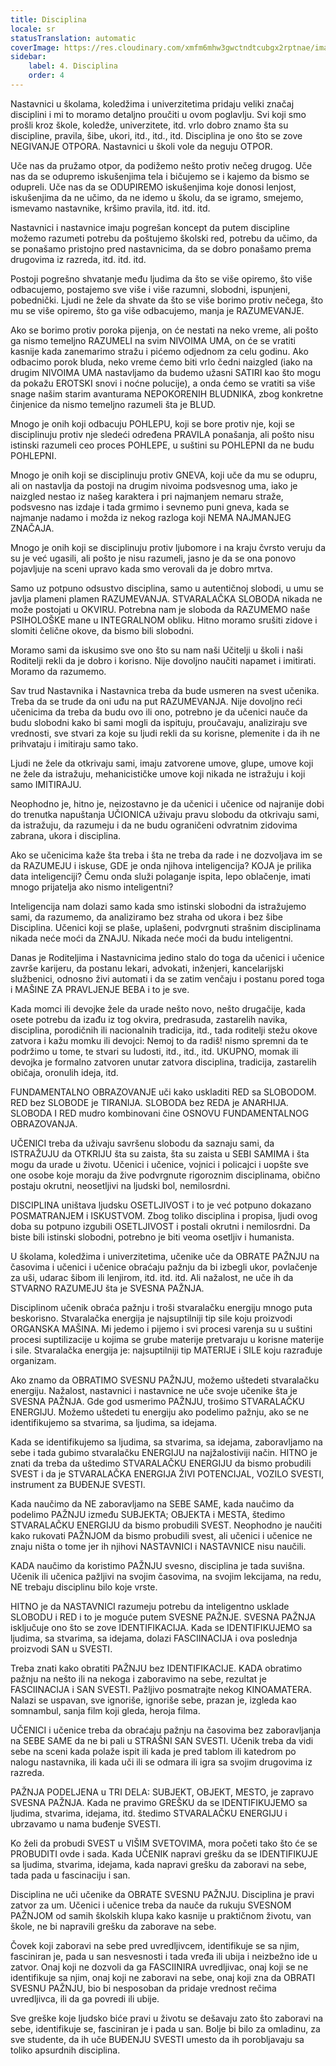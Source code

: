 ```yaml
---
title: Disciplina
locale: sr
statusTranslation: automatic
coverImage: https://res.cloudinary.com/xmfm6mhw3gwctndtcubgx2rptnae/image/upload/v1740337243/small_cover_educacion_fundamental_a051170f1c.webp
sidebar:
    label: 4. Disciplina
    order: 4
---
```

Nastavnici u školama, koledžima i univerzitetima pridaju veliki značaj disciplini i mi to moramo detaljno proučiti u ovom poglavlju. Svi koji smo prošli kroz škole, koledže, univerzitete, itd. vrlo dobro znamo šta su discipline, pravila, šibe, ukori, itd., itd., itd. Disciplina je ono što se zove NEGIVANJE OTPORA. Nastavnici u školi vole da neguju OTPOR.

Uče nas da pružamo otpor, da podižemo nešto protiv nečeg drugog. Uče nas da se odupremo iskušenjima tela i bičujemo se i kajemo da bismo se odupreli. Uče nas da se ODUPIREMO iskušenjima koje donosi lenjost, iskušenjima da ne učimo, da ne idemo u školu, da se igramo, smejemo, ismevamo nastavnike, kršimo pravila, itd. itd. itd.

Nastavnici i nastavnice imaju pogrešan koncept da putem discipline možemo razumeti potrebu da poštujemo školski red, potrebu da učimo, da se ponašamo pristojno pred nastavnicima, da se dobro ponašamo prema drugovima iz razreda, itd. itd. itd.

Postoji pogrešno shvatanje među ljudima da što se više opiremo, što više odbacujemo, postajemo sve više i više razumni, slobodni, ispunjeni, pobednički. Ljudi ne žele da shvate da što se više borimo protiv nečega, što mu se više opiremo, što ga više odbacujemo, manja je RAZUMEVANJE.

Ako se borimo protiv poroka pijenja, on će nestati na neko vreme, ali pošto ga nismo temeljno RAZUMELI na svim NIVOIMA UMA, on će se vratiti kasnije kada zanemarimo stražu i pićemo odjednom za celu godinu. Ako odbacimo porok bluda, neko vreme ćemo biti vrlo čedni naizgled (iako na drugim NIVOIMA UMA nastavljamo da budemo užasni SATIRI kao što mogu da pokažu EROTSKI snovi i noćne polucije), a onda ćemo se vratiti sa više snage našim starim avanturama NEPOKORENIH BLUDNIKA, zbog konkretne činjenice da nismo temeljno razumeli šta je BLUD.

Mnogo je onih koji odbacuju POHLEPU, koji se bore protiv nje, koji se disciplinuju protiv nje sledeći određena PRAVILA ponašanja, ali pošto nisu istinski razumeli ceo proces POHLEPE, u suštini su POHLEPNI da ne budu POHLEPNI.

Mnogo je onih koji se disciplinuju protiv GNEVA, koji uče da mu se odupru, ali on nastavlja da postoji na drugim nivoima podsvesnog uma, iako je naizgled nestao iz našeg karaktera i pri najmanjem nemaru straže, podsvesno nas izdaje i tada grmimo i sevnemo puni gneva, kada se najmanje nadamo i možda iz nekog razloga koji NEMA NAJMANJEG ZNAČAJA.

Mnogo je onih koji se disciplinuju protiv ljubomore i na kraju čvrsto veruju da su je već ugasili, ali pošto je nisu razumeli, jasno je da se ona ponovo pojavljuje na sceni upravo kada smo verovali da je dobro mrtva.

Samo uz potpuno odsustvo disciplina, samo u autentičnoj slobodi, u umu se javlja plameni plamen RAZUMEVANJA. STVARALAČKA SLOBODA nikada ne može postojati u OKVIRU. Potrebna nam je sloboda da RAZUMEMO naše PSIHOLOŠKE mane u INTEGRALNOM obliku. Hitno moramo srušiti zidove i slomiti čelične okove, da bismo bili slobodni.

Moramo sami da iskusimo sve ono što su nam naši Učitelji u školi i naši Roditelji rekli da je dobro i korisno. Nije dovoljno naučiti napamet i imitirati. Moramo da razumemo.

Sav trud Nastavnika i Nastavnica treba da bude usmeren na svest učenika. Treba da se trude da oni uđu na put RAZUMEVANJA. Nije dovoljno reći učenicima da treba da budu ovo ili ono, potrebno je da učenici nauče da budu slobodni kako bi sami mogli da ispituju, proučavaju, analiziraju sve vrednosti, sve stvari za koje su ljudi rekli da su korisne, plemenite i da ih ne prihvataju i imitiraju samo tako.

Ljudi ne žele da otkrivaju sami, imaju zatvorene umove, glupe, umove koji ne žele da istražuju, mehanicističke umove koji nikada ne istražuju i koji samo IMITIRAJU.

Neophodno je, hitno je, neizostavno je da učenici i učenice od najranije dobi do trenutka napuštanja UČIONICA uživaju pravu slobodu da otkrivaju sami, da istražuju, da razumeju i da ne budu ograničeni odvratnim zidovima zabrana, ukora i disciplina.

Ako se učenicima kaže šta treba i šta ne treba da rade i ne dozvoljava im se da RAZUMEJU i iskuse, GDE je onda njihova inteligencija? KOJA je prilika data inteligenciji? Čemu onda služi polaganje ispita, lepo oblačenje, imati mnogo prijatelja ako nismo inteligentni?

Inteligencija nam dolazi samo kada smo istinski slobodni da istražujemo sami, da razumemo, da analiziramo bez straha od ukora i bez šibe Disciplina. Učenici koji se plaše, uplašeni, podvrgnuti strašnim disciplinama nikada neće moći da ZNAJU. Nikada neće moći da budu inteligentni.

Danas je Roditeljima i Nastavnicima jedino stalo do toga da učenici i učenice završe karijeru, da postanu lekari, advokati, inženjeri, kancelarijski službenici, odnosno živi automati i da se zatim venčaju i postanu pored toga i MAŠINE ZA PRAVLJENJE BEBA i to je sve.

Kada momci ili devojke žele da urade nešto novo, nešto drugačije, kada osete potrebu da izađu iz tog okvira, predrasuda, zastarelih navika, disciplina, porodičnih ili nacionalnih tradicija, itd., tada roditelji stežu okove zatvora i kažu momku ili devojci: Nemoj to da radiš! nismo spremni da te podržimo u tome, te stvari su ludosti, itd., itd., itd. UKUPNO, momak ili devojka je formalno zatvoren unutar zatvora disciplina, tradicija, zastarelih običaja, oronulih ideja, itd.

FUNDAMENTALNO OBRAZOVANJE uči kako uskladiti RED sa SLOBODOM. RED bez SLOBODE je TIRANIJA. SLOBODA bez REDA je ANARHIJA. SLOBODA I RED mudro kombinovani čine OSNOVU FUNDAMENTALNOG OBRAZOVANJA.

UČENICI treba da uživaju savršenu slobodu da saznaju sami, da ISTRAŽUJU da OTKRIJU šta su zaista, šta su zaista u SEBI SAMIMA i šta mogu da urade u životu. Učenici i učenice, vojnici i policajci i uopšte sve one osobe koje moraju da žive podvrgnute rigoroznim disciplinama, obično postaju okrutni, neosetljivi na ljudski bol, nemilosrdni.

DISCIPLINA uništava ljudsku OSETLJIVOST i to je već potpuno dokazano POSMATRANJEM i ISKUSTVOM. Zbog toliko disciplina i propisa, ljudi ovog doba su potpuno izgubili OSETLJIVOST i postali okrutni i nemilosrdni. Da biste bili istinski slobodni, potrebno je biti veoma osetljiv i humanista.

U školama, koledžima i univerzitetima, učenike uče da OBRATE PAŽNJU na časovima i učenici i učenice obraćaju pažnju da bi izbegli ukor, povlačenje za uši, udarac šibom ili lenjirom, itd. itd. itd. Ali nažalost, ne uče ih da STVARNO RAZUMEJU šta je SVESNA PAŽNJA.

Disciplinom učenik obraća pažnju i troši stvaralačku energiju mnogo puta beskorisno. Stvaralačka energija je najsuptilniji tip sile koju proizvodi ORGANSKA MAŠINA. Mi jedemo i pijemo i svi procesi varenja su u suštini procesi suptilizacije u kojima se grube materije pretvaraju u korisne materije i sile. Stvaralačka energija je: najsuptilniji tip MATERIJE i SILE koju razrađuje organizam.

Ako znamo da OBRATIMO SVESNU PAŽNJU, možemo uštedeti stvaralačku energiju. Nažalost, nastavnici i nastavnice ne uče svoje učenike šta je SVESNA PAŽNJA. Gde god usmerimo PAŽNJU, trošimo STVARALAČKU ENERGIJU. Možemo uštedeti tu energiju ako podelimo pažnju, ako se ne identifikujemo sa stvarima, sa ljudima, sa idejama.

Kada se identifikujemo sa ljudima, sa stvarima, sa idejama, zaboravljamo na sebe i tada gubimo stvaralačku ENERGIJU na najžalostiviji način. HITNO je znati da treba da uštedimo STVARALAČKU ENERGIJU da bismo probudili SVEST i da je STVARALAČKA ENERGIJA ŽIVI POTENCIJAL, VOZILO SVESTI, instrument za BUĐENJE SVESTI.

Kada naučimo da NE zaboravljamo na SEBE SAME, kada naučimo da podelimo PAŽNJU između SUBJEKTA; OBJEKTA i MESTA, štedimo STVARALAČKU ENERGIJU da bismo probudili SVEST. Neophodno je naučiti kako rukovati PAŽNJOM da bismo probudili svest, ali učenici i učenice ne znaju ništa o tome jer ih njihovi NASTAVNICI i NASTAVNICE nisu naučili.

KADA naučimo da koristimo PAŽNJU svesno, disciplina je tada suvišna. Učenik ili učenica pažljivi na svojim časovima, na svojim lekcijama, na redu, NE trebaju disciplinu bilo koje vrste.

HITNO je da NASTAVNICI razumeju potrebu da inteligentno usklade SLOBODU i RED i to je moguće putem SVESNE PAŽNJE. SVESNA PAŽNJA isključuje ono što se zove IDENTIFIKACIJA. Kada se IDENTIFIKUJEMO sa ljudima, sa stvarima, sa idejama, dolazi FASCIINACIJA i ova poslednja proizvodi SAN u SVESTI.

Treba znati kako obratiti PAŽNJU bez IDENTIFIKACIJE. KADA obratimo pažnju na nešto ili na nekoga i zaboravimo na sebe, rezultat je FASCIINACIJA i SAN SVESTI. Pažljivo posmatrajte nekog KINOAMATERA. Nalazi se uspavan, sve ignoriše, ignoriše sebe, prazan je, izgleda kao somnambul, sanja film koji gleda, heroja filma.

UČENICI i učenice treba da obraćaju pažnju na časovima bez zaboravljanja na SEBE SAME da ne bi pali u STRAŠNI SAN SVESTI. Učenik treba da vidi sebe na sceni kada polaže ispit ili kada je pred tablom ili katedrom po nalogu nastavnika, ili kada uči ili se odmara ili igra sa svojim drugovima iz razreda.

PAŽNJA PODELJENA u TRI DELA: SUBJEKT, OBJEKT, MESTO, je zapravo SVESNA PAŽNJA. Kada ne pravimo GREŠKU da se IDENTIFIKUJEMO sa ljudima, stvarima, idejama, itd. štedimo STVARALAČKU ENERGIJU i ubrzavamo u nama buđenje SVESTI.

Ko želi da probudi SVEST u VIŠIM SVETOVIMA, mora početi tako što će se PROBUDITI ovde i sada. Kada UČENIK napravi grešku da se IDENTIFIKUJE sa ljudima, stvarima, idejama, kada napravi grešku da zaboravi na sebe, tada pada u fascinaciju i san.

Disciplina ne uči učenike da OBRATE SVESNU PAŽNJU. Disciplina je pravi zatvor za um. Učenici i učenice treba da nauče da rukuju SVESNOM PAŽNJOM od samih školskih klupa kako kasnije u praktičnom životu, van škole, ne bi napravili grešku da zaborave na sebe.

Čovek koji zaboravi na sebe pred uvredljivcem, identifikuje se sa njim, fasciniran je, pada u san nesvesnosti i tada vređa ili ubija i neizbežno ide u zatvor. Onaj koji ne dozvoli da ga FASCIINIRA uvredljivac, onaj koji se ne identifikuje sa njim, onaj koji ne zaboravi na sebe, onaj koji zna da OBRATI SVESNU PAŽNJU, bio bi nesposoban da pridaje vrednost rečima uvredljivca, ili da ga povredi ili ubije.

Sve greške koje ljudsko biće pravi u životu se dešavaju zato što zaboravi na sebe, identifikuje se, fasciniran je i pada u san. Bolje bi bilo za omladinu, za sve studente, da ih uče BUĐENJU SVESTI umesto da ih porobljavaju sa toliko apsurdnih disciplina.

